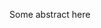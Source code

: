 Some abstract here
<!--Listening in an adverse environment poses a challenge -- it is difficult to understand what is being said when there is background noise, or when the speaker’s speech signal is distorted. Nevertheless, listeners show remarkable success in understanding the distorted speech by utilizing context information to form predictions about upcoming linguistic events. The extent to which such top-down predictions are useful is still a matter of debate. Additionally, the role of other factors such as attention and rate of flow of information in degraded speech comprehension are understudied. In this thesis, I present a broader overview of the role of semantic predictions on degraded speech comprehension across lifespan, and how it interplays with attention, and rate of flow of information.
In the first experiment (Chapter 4.1), I show that listeners can flexibly pay attention to a portion of speech stream; and attending to the sentence context is necessary to utilize the context and form top-down predictions. I show in the second experiment (Chapter 4.2) that as listeners utilize the context information, they form semantic predictions about upcoming linguistic events in a graded manner when the speech is moderately degraded. Semantic predictions are not restricted to only most highly likely sentence endings. I also argue for a novel metric to measure language comprehension, and show that sensory adaptation to degraded speech is disrupted by change in higher-level semantic features of speech.
Perception, processing and comprehension of degraded speech is difficult and effortful. In the third experiment (Chapter 4.3), I show that when the rate of flow of information is changed by increasing the speed of speech, the facilitatory effect of predictability is observed even at a mildly degraded speech. That is, earlier (in Chapter 4.2), mild degradation was easier to process; but increase in speed rendered the speech processing difficult such that predictability had a facilitatory effect. To examine the general age differences in the facilitatory effect of predictability, I conducted a fourth experiment (Chapter 4.4) where younger adults (age range 18-30) and older adults (age range = …) were recruited. Highest age difference in the use of sentence context for language comprehension was observed at the moderate level of speech degradation. This supported the hypothesis that sensory decline with aging tips older adults to rely on context information more than younger adults do. I show the neural markers of these age differences in the fifth experiment (Chapter 4.5) … … … 
Taken together, this thesis and the results herein support the views that sentence context and semantic prediction facilitate comprehension of moderately degraded speechin a graded manner, and reliance on context increases with age.
-->


<!--Taken together, this thesis shows that 
listeners attend to the sentence context, they form semantic predictions about upcoming linguistic events in a graded manner when the speech is moderately degraded across lifespan, and with an increase in rate of flow of information, such a facilitatory effect is observed even at mild degradation level.-->
